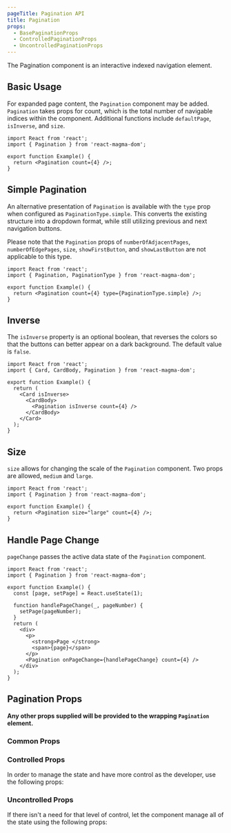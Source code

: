 ```yaml
---
pageTitle: Pagination API
title: Pagination
props:
  - BasePaginationProps
  - ControlledPaginationProps
  - UncontrolledPaginationProps
---
```


<PageContent componentName="pagination" type="api">

<LeadParagraph>
  The Pagination component is an interactive indexed navigation element.
</LeadParagraph>

## Basic Usage

For expanded page content, the `Pagination` component may be added. `Pagination` takes props for count, which is the total number of navigable indices within the component. Additional functions include `defaultPage`, `isInverse`, and `size`.

```tsx
import React from 'react';
import { Pagination } from 'react-magma-dom';

export function Example() {
  return <Pagination count={4} />;
}
```

## Simple Pagination

An alternative presentation of `Pagination` is available with the `type` prop when configured as `PaginationType.simple`. This converts the existing structure into a dropdown format, while still utilizing previous and next navigation buttons.

Please note that the `Pagination` props of `numberOfAdjacentPages`, `numberOfEdgePages`, `size`, `showFirstButton`, and `showLastButton` are not applicable to this type.

```tsx
import React from 'react';
import { Pagination, PaginationType } from 'react-magma-dom';

export function Example() {
  return <Pagination count={4} type={PaginationType.simple} />;
}
```

## Inverse

The `isInverse` property is an optional boolean, that reverses the colors so that the buttons can better appear on a dark background.
The default value is `false`.

```tsx
import React from 'react';
import { Card, CardBody, Pagination } from 'react-magma-dom';

export function Example() {
  return (
    <Card isInverse>
      <CardBody>
        <Pagination isInverse count={4} />
      </CardBody>
    </Card>
  );
}
```

## Size

`size` allows for changing the scale of the `Pagination` component. Two props are allowed, `medium` and `large`.

```tsx
import React from 'react';
import { Pagination } from 'react-magma-dom';

export function Example() {
  return <Pagination size="large" count={4} />;
}
```

## Handle Page Change

`pageChange` passes the active data state of the `Pagination` component.

```tsx
import React from 'react';
import { Pagination } from 'react-magma-dom';

export function Example() {
  const [page, setPage] = React.useState(1);

  function handlePageChange(_, pageNumber) {
    setPage(pageNumber);
  }
  return (
    <div>
      <p>
        <strong>Page </strong>
        <span>{page}</span>
      </p>
      <Pagination onPageChange={handlePageChange} count={4} />
    </div>
  );
}
```

## Pagination Props

**Any other props supplied will be provided to the wrapping `Pagination` element.**

### Common Props

<BasePaginationProps />

### Controlled Props

In order to manage the state and have more control as the developer, use the following props:

<ControlledPaginationProps />

### Uncontrolled Props

If there isn't a need for that level of control, let the component manage all of the state using the following props:

<UncontrolledPaginationProps />

</PageContent>
